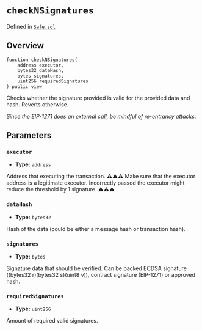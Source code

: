 # `checkNSignatures`
Defined in [`Safe.sol`](https://github.com/safe-global/safe-smart-account/tree/main/contracts/Safe.sol#L281)

## Overview

```solidity
function checkNSignatures(
    address executor,
    bytes32 dataHash,
    bytes signatures,
    uint256 requiredSignatures
) public view

```

Checks whether the signature provided is valid for the provided data and hash. Reverts otherwise.

*Since the EIP-1271 does an external call, be mindful of re-entrancy attacks.*

## Parameters

### `executor`
- **Type:** `address`

Address that executing the transaction. ⚠️⚠️⚠️ Make sure that the executor address is a legitimate executor. Incorrectly passed the executor might reduce the threshold by 1 signature. ⚠️⚠️⚠️

### `dataHash`
- **Type:** `bytes32`

Hash of the data (could be either a message hash or transaction hash).

### `signatures`
- **Type:** `bytes`

Signature data that should be verified. Can be packed ECDSA signature ((bytes32 r)(bytes32 s)(uint8 v)), contract signature (EIP-1271) or approved hash.

### `requiredSignatures`
- **Type:** `uint256`

Amount of required valid signatures.
